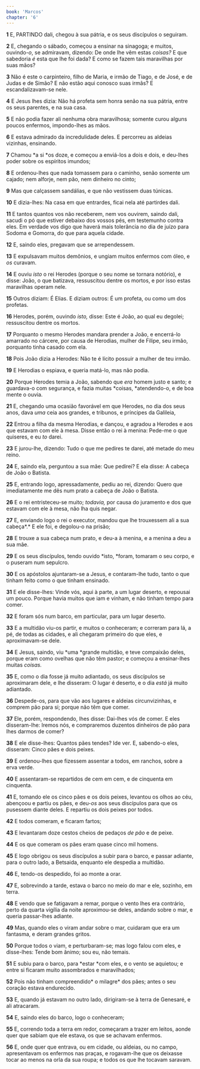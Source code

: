 ```yaml
---
book: 'Marcos'
chapter: '6'
---
```


**1** E, PARTINDO dali, chegou à sua pátria, e os seus discípulos o seguiram.

**2** E, chegando o sábado, começou a ensinar na sinagoga; e muitos, ouvindo-_o_, se admiravam, dizendo: De onde lhe vêm estas _coisas?_ E que sabedoria _é_ esta que lhe foi dada? E como se fazem tais maravilhas por suas mãos?

**3** Não é este o carpinteiro, filho de Maria, e irmão de Tiago, e de José, e de Judas e de Simão? E não estão aqui conosco suas irmãs? E escandalizavam-se nele.

**4** E Jesus lhes dizia: Não há profeta sem honra senão na sua pátria, entre os seus parentes, e na sua casa.

**5** E não podia fazer ali nenhuma obra maravilhosa; somente curou alguns poucos enfermos, impondo-lhes as mãos.

**6** E estava admirado da incredulidade deles. E percorreu as aldeias vizinhas, ensinando.

**7** Chamou *a si *os doze, e começou a enviá-los a dois e dois, e deu-lhes poder sobre os espíritos imundos;

**8** E ordenou-lhes que nada tomassem para o caminho, senão somente um cajado; nem alforje, nem pão, nem dinheiro no cinto;

**9** Mas que calçassem sandálias, e que não vestissem duas túnicas.

**10** E dizia-lhes: Na casa em que entrardes, ficai nela até partirdes dali.

**11** E tantos quantos vos não receberem, nem vos ouvirem, saindo dali, sacudi o pó que estiver debaixo dos vossos pés, em testemunho contra eles. Em verdade vos digo que haverá mais tolerância no dia de juízo para Sodoma e Gomorra, do que para aquela cidade.

**12** E, saindo eles, pregavam que se arrependessem.

**13** E expulsavam muitos demônios, e ungiam muitos enfermos com óleo, e _os_ curavam.

**14** E ouviu _isto_ o rei Herodes (porque o seu nome se tornara notório), e disse: João, o que batizava, ressuscitou dentre os mortos, e por isso estas maravilhas operam nele.

**15** Outros diziam: É Elias. E diziam outros: É um profeta, ou como um dos profetas.

**16** Herodes, porém, ouvindo _isto,_ disse: Este é João, ao qual eu degolei; ressuscitou dentre os mortos.

**17** Porquanto o mesmo Herodes mandara prender a João, e encerrá-lo amarrado no cárcere, por causa de Herodias, mulher de Filipe, seu irmão, porquanto tinha casado com ela.

**18** Pois João dizia a Herodes: Não te é lícito possuir a mulher de teu irmão.

**19** E Herodias o espiava, e queria matá-lo, mas não podia.

**20** Porque Herodes temia a João, sabendo que _era_ homem justo e santo; e guardava-o com segurança, e fazia muitas *coisas, *atendendo-o, e de boa mente o ouvia.

**21** E, chegando uma ocasião favorável em que Herodes, no dia dos seus anos, dava _uma_ ceia aos grandes, e tribunos, e príncipes da Galileia,

**22** Entrou a filha da mesma Herodias, e dançou, e agradou a Herodes e aos que estavam com ele à mesa. Disse então o rei à menina: Pede-me o que quiseres, e eu _to_ darei.

**23** E jurou-lhe, dizendo: Tudo o que me pedires te darei, até metade do meu reino.

**24** E, saindo ela, perguntou a sua mãe: Que pedirei? E ela disse: A cabeça de João o Batista.

**25** E, entrando logo, apressadamente, pediu ao rei, dizendo: Quero que imediatamente me dês num prato a cabeça de João o Batista.

**26** E o rei entristeceu-se muito; _todavia,_ por causa do juramento e dos que estavam com ele à mesa, não lha quis negar.

**27** E, enviando logo o rei o executor, mandou que lhe trouxessem ali a sua cabeça*.* E ele foi, e degolou-o na prisão;

**28** E trouxe a sua cabeça num prato, e deu-a à menina, e a menina a deu a sua mãe.

**29** E os seus discípulos, tendo ouvido *isto, *foram, tomaram o seu corpo, e o puseram num sepulcro.

**30** E os apóstolos ajuntaram-se a Jesus, e contaram-lhe tudo, tanto o que tinham feito como o que tinham ensinado.

**31** E ele disse-lhes: Vinde vós, aqui à parte, a um lugar deserto, e repousai um pouco. Porque havia muitos que iam e vinham, e não tinham tempo para comer.

**32** E foram sós num barco, em particular, para um lugar deserto.

**33** E a multidão viu-os partir, e muitos o conheceram; e correram para lá, a pé, de todas as cidades, e ali chegaram primeiro do que eles, e aproximavam-se dele.

**34** E Jesus, saindo, viu *uma *grande multidão, e teve compaixão deles, porque eram como ovelhas que não têm pastor; e começou a ensinar-lhes muitas _coisas._

**35** E, como o dia fosse já muito adiantado, os seus discípulos se aproximaram dele, e lhe disseram: O lugar é deserto, e o dia _está_ já muito adiantado.

**36** Despede-os, para que vão aos lugares e aldeias circunvizinhas, e comprem pão para si; porque não têm que comer.

**37** Ele, porém, respondendo, lhes disse: Dai-lhes vós de comer. E eles disseram-lhe: Iremos nós, e compraremos duzentos dinheiros de pão para lhes darmos de comer?

**38** E ele disse-lhes: Quantos pães tendes? Ide ver. E, sabendo-o eles, disseram: Cinco pães e dois peixes.

**39** E ordenou-lhes que fizessem assentar a todos, em ranchos, sobre a erva verde.

**40** E assentaram-se repartidos de cem em cem, e de cinquenta em cinquenta.

**41** E, tomando ele os cinco pães e os dois peixes, levantou os olhos ao céu, abençoou e partiu os pães, e deu-_os_ aos seus discípulos para que os pusessem diante deles. E repartiu os dois peixes por todos.

**42** E todos comeram, e ficaram fartos;

**43** E levantaram doze cestos cheios de pedaços _de pão_ e de peixe.

**44** E os que comeram os pães eram quase cinco mil homens.

**45** E logo obrigou os seus discípulos a subir para o barco, e passar adiante, para o outro lado, a Betsaida, enquanto ele despedia a multidão.

**46** E, tendo-os despedido, foi ao monte a orar.

**47** E, sobrevindo a tarde, estava o barco no meio do mar e ele, sozinho, em terra.

**48** E vendo que se fatigavam a remar, porque o vento lhes era contrário, perto da quarta vigília da noite aproximou-se deles, andando sobre o mar, e queria passar-lhes adiante.

**49** Mas, quando eles o viram andar sobre o mar, cuidaram que era um fantasma, e deram grandes gritos.

**50** Porque todos o viam, e perturbaram-se; mas logo falou com eles, e disse-lhes: Tende bom ânimo; sou eu, não temais.

**51** E subiu para o barco, para *estar *com eles, e o vento se aquietou; e entre si ficaram muito assombrados e maravilhados;

**52** Pois não tinham compreendido* o milagre* dos pães; antes o seu coração estava endurecido.

**53** E, quando já estavam no outro lado, dirigiram-se à terra de Genesaré, e ali atracaram.

**54** E, saindo eles do barco, logo o conheceram;

**55** E, correndo toda a terra em redor, começaram a trazer em leitos, aonde quer que sabiam que ele estava, os que se achavam enfermos.

**56** E, onde quer que entrava, ou em cidade, ou aldeias, ou no campo, apresentavam os enfermos nas praças, e rogavam-lhe que os deixasse tocar ao menos na orla da sua roupa; e todos os que lhe tocavam saravam.
